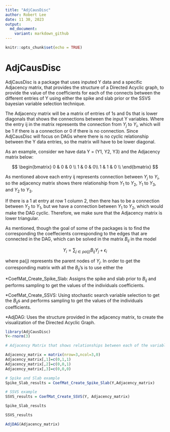 ```yaml
---
title: "AdjCausDisc"
author: Robert Lee
date: 11 30, 2023
output:
  md_document:
    variant: markdown_github
---
```


```r
knitr::opts_chunk$set(echo = TRUE)
```
# AdjCausDisc
AdjCausDisc is a package that uses inputed Y data and a specific Adjacency matrix, that provides the structure of a Directed Acyclic graph, to provide the value of the coefficients for each of the connects between the different entries of Y using either the spike and slab prior or the SSVS bayesian variable selection technique. 

The Adjacency matrix will be a matrix of entries of 1s and 0s that is lower diagonals that shows the connections between the input Y variables. Where the entry ij in the matrix represents the connection from $Y_{j}$ to $Y_{i}$, which will be 1 if there is a connection or 0 if there is no connection. Since AdjCausDisc will focus on DAGs where there is no cyclic relationship between the Y data entries, so the matrix will have to be lower diagonal.

As an example, consider we have data Y = (Y1, Y2, Y3) and the Adjacency matrix below:

$$
\begin{bmatrix} 
	0 & 0 & 0 \\
	1 & 0 & 0\\
	1 & 1 & 0 \\
	\end{bmatrix}
$$

As mentioned above each entry ij represents connection between $Y_{j}$ to $Y_{i}$, so the adjacency matrix shows there relationship from $Y_{1}$ to $Y_{2}$, $Y_{1}$ to $Y_{3}$, and $Y_{2}$ to $Y_{3}$. 

If there is a 1 at entry at row 1 column 2, then there has to be a connection between $Y_{2}$ to $Y_{1}$, but we have a connection between $Y_{1}$ to $Y_{2}$, which would make the DAG cyclic. Therefore, we make sure that the Adjacency matrix is lower triangular.

As mentioned, though the goal of some of the packages is to find the corresponding the coeffecients corresponding to the edges that are connected in the DAG, which can be solved in the matrix $B_{ij}$ in the model

$$Y_{i} = \sum_{j\in pa(j)}B_{ij}Y_{j}+\epsilon_{i}$$

where pa(j) represents the parent nodes of $Y_{j}$.
In order to get the corresponding matrix with all the $B_{ij}$'s is to use either the 

*CoefMat_Create_Spike_Slab: Assigns the spike and slab prior to $B_{ij}$ and performs sampling to get the values of the individuals coefficients.

*CoefMat_Create_SSVS: Using stochastic search variable selection to get the $B_{ij}$s and performs sampling to get the values of the individuals coefficients. 

*AdjDAG: Uses the structure provided in the adjacency matrix, to create the visualization of the Directed Acyclic Graph.


```r
library(AdjCausDisc)
Y<-rnorm(3)

# Adjacency Matrix that shows relationships between each of the variables for Y = (Y1, Y2, Y3)

Adjacency_matrix = matrix(nrow=3,ncol=3,0)
Adjacency_matrix[,1]=c(0,1,1)
Adjacency_matrix[,2]=c(0,0,1)
Adjacency_matrix[,3]=c(0,0,0)

# Spike and Slab example
Spike_Slab_results = CoefMat_Create_Spike_Slab(Y,Adjacency_matrix)

# SSVS example
SSVS_results = CoefMat_Create_SSVS(Y, Adjacency_matrix)
```

```r
Spike_Slab_results
```

```r
SSVS_results
```


```r
AdjDAG(Adjacency_matrix)
```


